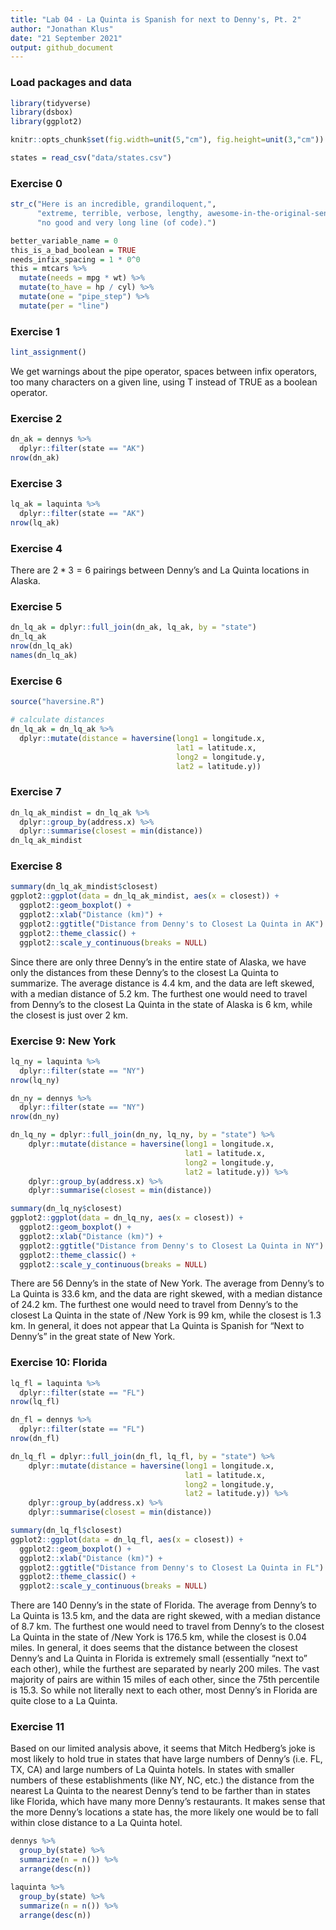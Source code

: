 ```yaml
---
title: "Lab 04 - La Quinta is Spanish for next to Denny's, Pt. 2"
author: "Jonathan Klus"
date: "21 September 2021"
output: github_document
---
```


### Load packages and data

```r
library(tidyverse)
library(dsbox)
library(ggplot2)

knitr::opts_chunk$set(fig.width=unit(5,"cm"), fig.height=unit(3,"cm"))
```

```r
states = read_csv("data/states.csv")
```

### Exercise 0

```r

str_c("Here is an incredible, grandiloquent,", 
      "extreme, terrible, verbose, lengthy, awesome-in-the-original-sense,", 
      "no good and very long line (of code).")

better_variable_name = 0
this_is_a_bad_boolean = TRUE
needs_infix_spacing = 1 * 0^0
this = mtcars %>% 
  mutate(needs = mpg * wt) %>% 
  mutate(to_have = hp / cyl) %>%
  mutate(one = "pipe_step") %>% 
  mutate(per = "line")
```

### Exercise 1

```r
lint_assignment()
```

We get warnings about the pipe operator, spaces between infix operators, too many characters
on a given line, using T instead of TRUE as a boolean operator. 

### Exercise 2

```r
dn_ak = dennys %>%
  dplyr::filter(state == "AK")
nrow(dn_ak)
```

### Exercise 3

```r
lq_ak = laquinta %>%
  dplyr::filter(state == "AK")
nrow(lq_ak)
```

### Exercise 4

There are $2*3 = 6$ pairings between Denny's and La Quinta locations in Alaska. 

### Exercise 5

```r
dn_lq_ak = dplyr::full_join(dn_ak, lq_ak, by = "state")
dn_lq_ak
nrow(dn_lq_ak)
names(dn_lq_ak)
```


### Exercise 6

```r
source("haversine.R")

# calculate distances
dn_lq_ak = dn_lq_ak %>%
  dplyr::mutate(distance = haversine(long1 = longitude.x, 
                                     lat1 = latitude.x,
                                     long2 = longitude.y,
                                     lat2 = latitude.y))
```

### Exercise 7

```r
dn_lq_ak_mindist = dn_lq_ak %>%
  dplyr::group_by(address.x) %>%
  dplyr::summarise(closest = min(distance))
dn_lq_ak_mindist
```
### Exercise 8

```r
summary(dn_lq_ak_mindist$closest)
ggplot2::ggplot(data = dn_lq_ak_mindist, aes(x = closest)) +
  ggplot2::geom_boxplot() + 
  ggplot2::xlab("Distance (km)") + 
  ggplot2::ggtitle("Distance from Denny's to Closest La Quinta in AK") + 
  ggplot2::theme_classic() +
  ggplot2::scale_y_continuous(breaks = NULL)
```

Since there are only three Denny's in the entire state of Alaska, we have only 
the distances from these Denny's to the closest La Quinta to summarize. The average
distance is 4.4 km, and the data are left skewed, with a median distance of 5.2 km.
The furthest one would need to travel from Denny's to the closest La Quinta in the 
state of Alaska is 6 km, while the closest is just over 2 km. 

### Exercise 9: New York

```r
lq_ny = laquinta %>%
  dplyr::filter(state == "NY")
nrow(lq_ny)

dn_ny = dennys %>%
  dplyr::filter(state == "NY")
nrow(dn_ny)

dn_lq_ny = dplyr::full_join(dn_ny, lq_ny, by = "state") %>% 
    dplyr::mutate(distance = haversine(long1 = longitude.x, 
                                       lat1 = latitude.x,
                                       long2 = longitude.y,
                                       lat2 = latitude.y)) %>%
    dplyr::group_by(address.x) %>%
    dplyr::summarise(closest = min(distance))

summary(dn_lq_ny$closest)
ggplot2::ggplot(data = dn_lq_ny, aes(x = closest)) +
  ggplot2::geom_boxplot() + 
  ggplot2::xlab("Distance (km)") + 
  ggplot2::ggtitle("Distance from Denny's to Closest La Quinta in NY") + 
  ggplot2::theme_classic() +
  ggplot2::scale_y_continuous(breaks = NULL)
```

There are 56 Denny's in the state of New York. The average from Denny's to La Quinta
is 33.6 km, and the data are right skewed, with a median distance of 24.2 km.
The furthest one would need to travel from Denny's to the closest La Quinta in the 
state of /New York is 99 km, while the closest is 1.3 km. In general, it does
not appear that La Quinta is Spanish for "Next to Denny's" in the great state of New York. 

### Exercise 10: Florida

```r
lq_fl = laquinta %>%
  dplyr::filter(state == "FL")
nrow(lq_fl)

dn_fl = dennys %>%
  dplyr::filter(state == "FL")
nrow(dn_fl)

dn_lq_fl = dplyr::full_join(dn_fl, lq_fl, by = "state") %>% 
    dplyr::mutate(distance = haversine(long1 = longitude.x, 
                                       lat1 = latitude.x,
                                       long2 = longitude.y,
                                       lat2 = latitude.y)) %>%
    dplyr::group_by(address.x) %>%
    dplyr::summarise(closest = min(distance))

summary(dn_lq_fl$closest)
ggplot2::ggplot(data = dn_lq_fl, aes(x = closest)) +
  ggplot2::geom_boxplot() + 
  ggplot2::xlab("Distance (km)") + 
  ggplot2::ggtitle("Distance from Denny's to Closest La Quinta in FL") + 
  ggplot2::theme_classic() +
  ggplot2::scale_y_continuous(breaks = NULL)
```

There are 140 Denny's in the state of Florida. The average from Denny's to La Quinta
is 13.5 km, and the data are right skewed, with a median distance of 8.7 km.
The furthest one would need to travel from Denny's to the closest La Quinta in the 
state of /New York is 176.5 km, while the closest is 0.04 miles. In general, it does
seems that the distance between the closest Denny's and La Quinta in Florida is extremely
small (essentially "next to" each other), while the furthest are separated by nearly
200 miles. The vast majority of pairs are within 15 miles of each other, since the 75th
percentile is 15.3. So while not literally next to each other, most Denny's in Florida
are quite close to a La Quinta. 

### Exercise 11

Based on our limited analysis above, it seems that Mitch Hedberg's joke is most 
likely to hold true in states that have large numbers of Denny's (i.e. FL, TX, CA) 
and large numbers of La Quinta hotels. In states with smaller numbers of these establishments (like
NY, NC, etc.) the distance from the nearest La Quinta to the nearest Denny's tend 
to be farther than in states like Florida, which have many more Denny's restaurants. 
It makes sense that the more Denny's locations a state has, the more likely one
would be to fall within close distance to a La Quinta hotel. 

```r
dennys %>% 
  group_by(state) %>% 
  summarize(n = n()) %>%
  arrange(desc(n))

laquinta %>% 
  group_by(state) %>% 
  summarize(n = n()) %>%
  arrange(desc(n))
```

